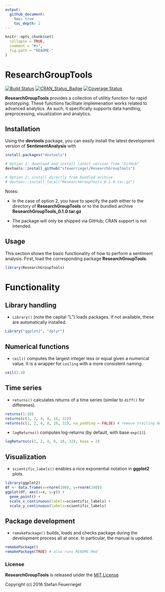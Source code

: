 ```yaml
---
output: 
  github_document:
    toc: true
    toc_depth: 2
---
```


<!-- README.md is generated from README.Rmd. Please edit that file -->

```r
knitr::opts_chunk$set(
  collapse = TRUE,
  comment = "#>",
  fig.path = "README-"
)
```

# ResearchGroupTools

[![Build Status](https://travis-ci.org/sfeuerriegel/ResearchGroupTools.svg?branch=master)](https://travis-ci.org/sfeuerriegel/ResearchGroupTools)
[![CRAN_Status_Badge](http://www.r-pkg.org/badges/version/ResearchGroupTools)](https://cran.r-project.org/package=ResearchGroupTools)
[![Coverage Status](https://img.shields.io/codecov/c/github/sfeuerriegel/ResearchGroupTools/master.svg)](https://codecov.io/github/sfeuerriegel/ResearchGroupTools?branch=master)

**ResearchGroupTools** provides a collection of utilitiy function for rapid prototyping. These functions facilitate implemenation works related to advanced analytics. As such, it specifically supports data handling, preprocessing, visualization and analytics. 

## Installation

Using the **devtools** package, you can easily install the latest development version of **SentimentAnalysis** with

```r
install.packages("devtools")

# Option 1: download and install latest version from "GitHub"
devtools::install_github("sfeuerriegel/ResearchGroupTools")

# Option 2: install directly from bundled archive
# devtoos::install_local("ResearchGroupTools_0.1.0.tar.gz")
```

Notes: 

* In the case of option 2, you have to specify the path either to the directory of **ResearchGroupTools** or to the bundled archive **ResearchGroupTools_0.1.0.tar.gz**

* The package will only be shipped via GitHub; CRAN support is not intended. 

## Usage

This section shows the basic functionality of how to perform a sentiment analysis. First, load the corresponding package **ResearchGroupTools**. 

```r
library(ResearchGroupTools)
```

# Functionality

## Library handling

* `Library()` (note the capital "L") loads packages. If not available, these are automatically installed. 

```r
Library("ggplot2", "dplyr")
```


## Numerical functions

* `ceil()` computes the largest integer less or equal given a numerical value. It is a wrapper for `ceiling` with a more consistent naming.

```r
ceil(3.4)
```

## Time series

* `returns()` calculates returns of a time series (similar to `diff()` for differenes).

```r
returns(1:10)
returns(c(1, 2, 4, 8, 16, 32))
returns(c(1, 2, 4, 8, 16, 32), na_padding = FALSE) # remove trailing NA's
```

* `logReturns()` computes log-returns (by default, with base `exp(1)`).

```r
logReturns(c(1, 2, 4, 8, 16, 32), base = 2)
```

## Visualization

* `scientific_labels()` enables a nice exponential notation in **ggplot2** plots.

```r
library(ggplot2)
df <- data.frame(x=rnorm(100), y=rnorm(100))
ggplot(df, aes(x=x, y=y)) +
  geom_point() +
  scale_x_continuous(labels=scientific_labels) +
  scale_y_continuous(labels=scientific_labels)
```

## Package development

* `remakePackage()` builds, loads and checks package during the development process all at once. In particular, the manual is updated. 

```r
remakePackage()
remakePackage(TRUE) # also runs README.Rmd
```


### License

**ResearchGroupTools** is released under the [MIT License](https://opensource.org/licenses/MIT)

Copyright (c) 2016 Stefan Feuerriegel

